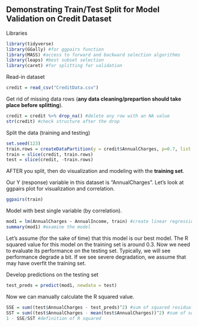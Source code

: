 ## Demonstrating Train/Test Split for Model Validation on Credit Dataset

Libraries  
```{r}
library(tidyverse)
library(GGally) #for ggpairs function
library(MASS) #access to forward and backward selection algorithms
library(leaps) #best subset selection
library(caret) #for splitting for validation
```

Read-in dataset  
```{r}
credit = read_csv("CreditData.csv")
```

Get rid of missing data rows (**any data cleaning/prepartion should take place before splitting**).  
```{r}
credit = credit %>% drop_na() #delete any row with an NA value
str(credit) #check structure after the drop
```

Split the data (training and testing)  
```{r}
set.seed(123)
train.rows = createDataPartition(y = credit$AnnualCharges, p=0.7, list = FALSE) #70% in training
train = slice(credit, train.rows)
test = slice(credit, -train.rows)
```

AFTER you split, then do visualization and modeling with the **training set**.  

Our Y (response) variable in this dataset is "AnnualCharges".  Let's look at ggpairs plot for visualization and correlation.  
```{r}
ggpairs(train)
```

Model with best single variable (by correlation).  
```{r}
mod1 = lm(AnnualCharges ~ AnnualIncome, train) #create linear regression model
summary(mod1) #examine the model
```

Let's assume (for the sake of time) that this model is our best model.  The R squared value for this model on the training set is around 0.3. Now we need to evaluate its performance on the testing set. Typically, we will see performance degrade a bit. If we see severe degradation, we assume that may have overfit the training set.   

Develop predictions on the testing set
```{r}
test_preds = predict(mod1, newdata = test)
```

Now we can manually calculate the R squared value.  
```{r}
SSE = sum((test$AnnualCharges - test_preds)^2) #sum of squared residuals from model
SST = sum((test$AnnualCharges - mean(test$AnnualCharges))^2) #sum of squared residuals from a "naive" model
1 - SSE/SST #definition of R squared
```




